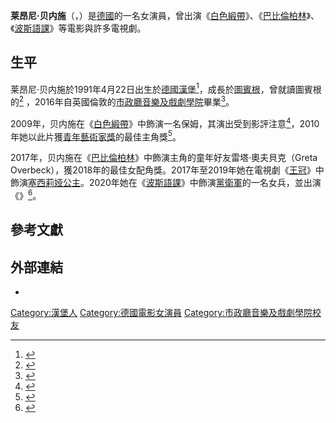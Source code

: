 {{Infobox person
| name         =莱昂尼·贝内施
| image        = 
| caption      = 
| birth_name   = 
| birth_date   = {{Birth date and age|1991|4|22}}
| birth_place  = {{flag|德國}}[[漢堡|漢堡]]
| death_date   = 
| death_place  = 
| occupation   = 演員
| yearsactive  = 2009年至今
| spouse       = 
| children     = 
}}

'''莱昂尼·贝内施'''（{{lang-de|Leonie Benesch}}，{{bd|1991年|4月22日}}）是[[德國|德國]]的一名女演員，曾出演《[[白色緞帶|白色緞帶]]》、《[[巴比倫柏林|巴比倫柏林]]》、《[[波斯語課|波斯語課]]》等電影與許多電視劇。

==生平==
莱昂尼·贝内施於1991年4月22日出生於[[德國|德國]][[漢堡|漢堡]]<ref>{{cite web|title=Film-Talent Leonie Benesch "Ich hatte einfach extrem Angst, dass ich abhebe"|publisher=reutlingen.ihk.de|url=http://www.reutlingen.ihk.de/start.oscms/0/4432/100700/Detail.html?Article=101131|accessdate=2013-05-15}}</ref>，成長於[[圖賓根|圖賓根]]，曾就讀圖賓根的{{link-de|華德福學校|Freie Waldorfschule}}<ref>{{cite web|url=http://diepresse.com/home/kultur/film/509431/Leonie-Benesch_Genau-diese-Naivitaet-die-Eva-hat|title=Leonie Benesch: Genau diese Naivität, die Eva hat|publisher=Die Presse|date=2009-09-19|accessdate=2021-04-01|archive-date=2018-10-03|archive-url=https://web.archive.org/web/20181003143149/https://diepresse.com/home/kultur/film/509431/Leonie-Benesch_Genau-diese-Naivitaet-die-Eva-hat|dead-url=no}}</ref> ，2016年自英國倫敦的[[市政廳音樂及戲劇學院|市政廳音樂及戲劇學院]]畢業<ref>{{cite web|url=https://www.gsmd.ac.uk/drama/final_year_actors/graduates_2015_16/leonie_benesch/|title=Leonie Benesch|publisher=Guildhall School of Music & Drama|accessdate=2021-04-01|archive-date=2021-01-22|archive-url=https://web.archive.org/web/20210122002610/https://www.gsmd.ac.uk/drama/final_year_actors/graduates_2015_16/leonie_benesch/|dead-url=no}}</ref>。

2009年，贝内施在《[[白色緞帶|白色緞帶]]》中飾演一名保姆，其演出受到影評注意<ref>{{cite web|author=Eine Entdeckung|url=http://diepresse.com/home/kultur/film/481112/index.do?direct=479006&_vl_backlink=/home/index.do&selChannel=138 |title=Filmfestspiele Cannes: Hanekes tödliches Geheimnis|publisher={{le|Die Presse}} vom 21|year=2009}}</ref>，2010年她以此片獲[[青年藝術家獎|青年藝術家獎]]的最佳主角獎<ref>{{cite web|title=DAS WEISSE BAND - EINE DEUTSCHE KINDERGESCHICHTE|url=http://www.wega-film.at/?festival=1&film_id=99|publisher=Wega Film Vienna|accessdate=2021-04-01|archive-date=2018-10-03|archive-url=https://web.archive.org/web/20181003013823/http://www.wega-film.at/?festival=1&film_id=99|dead-url=no}}</ref>。

2017年，贝内施在《[[巴比倫柏林|巴比倫柏林]]》中飾演主角的童年好友雷塔·奧夫貝克（Greta Overbeck），獲2018年{{link-de|德國演員獎|Deutscher Schauspielpreis}}的最佳女配角獎。2017年至2019年她在電視劇《[[王冠_(電視劇)|王冠]]》中飾演[[塞西莉娅公主_(希腊)|塞西莉娅公主]]。2020年她在《[[波斯語課|波斯語課]]》中飾演[[黨衛軍|黨衛軍]]的一名女兵，並出演《{{tsl|en|Around the World in 80 Days (2021 series)|環遊世界八十天 (2021年)|環遊世界八十天}}》<ref>{{cite web|url=https://variety.com/2020/tv/global/around-the-world-in-80-days-restart-production-romania-south-africa-1234783362/|title=‘Around the World in 80 Days’ to Restart Production in Romania, South Africa (EXCLUSIVE)|author=Christopher Vourlias|date=2020-09-25|publisher=Variety|accessdate=2021-04-01|archive-date=2021-03-03|archive-url=https://web.archive.org/web/20210303012341/https://variety.com/2020/tv/global/around-the-world-in-80-days-restart-production-romania-south-africa-1234783362/|dead-url=no}}</ref>。

==參考文獻==
{{Reflist|2}}

==外部連結==
*{{IMDb name|2914059}}
{{portalbar|德國|電影}}
{{Authority control}}

{{DEFAULTSORT: Benesch}}
[[Category:漢堡人|Category:漢堡人]]
[[Category:德國電影女演員|Category:德國電影女演員]]
[[Category:市政廳音樂及戲劇學院校友|Category:市政廳音樂及戲劇學院校友]]